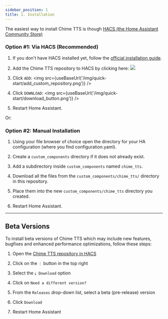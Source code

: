 ```yaml
---
sidebar_position: 1
title: 1. Installation
---
```



The easiest way to install Chime TTS is though [HACS (the Home Assistant Community Store)](https://hacs.xyz/)

### Option #1: Via HACS (Recommended)

1. If you don't have HACS installed yet, follow the [official installation guide](https://hacs.xyz/docs/installation/manual).

2. Add the Chime TTS repository to HACS by clicking here: <a href="https://my.home-assistant.io/redirect/hacs_repository/?owner=nimroddolev&repository=chime_tts&category=integration" alt="Chime TTS HACS repository" target="_blank"><img src="https://my.home-assistant.io/badges/hacs_repository.svg" /></a>

3. Click `ADD`:
<img src={useBaseUrl('/img/quick-start/add_custom_repository.png')} />

4. Click `DOWNLOAD`: <img src={useBaseUrl('/img/quick-start/download_button.png')} />

5. Restart Home Assistant.

Or:

### Option #2: Manual Installation

1. Using your file browser of choice open the directory for your HA configuration (where you find configuration.yaml).

2. Create a ```custom_components``` directory if it does not already exist.

3. Add a subdirectory inside ```custom_components``` named ```chime_tts```.

4. Download all the files from the ```custom_components/chime_tts/``` directory in this repository.

5. Place them into the new ```custom_components/chime_tts``` directory you created.

6. Restart Home Assistant.

---

## Beta Versions
To install beta versions of Chime TTS which may include new features, bugfixes and enhanced performance optimizations, follow these steps:

1. Open the <a href="https://my.home-assistant.io/redirect/hacs_repository/?owner=nimroddolev&repository=chime_tts&category=integration" title="Chime TTS HACS repository" target="_blank">Chime TTS repository in HACS</a>

1. Click on the `⋮` button in the top right

1. Select the `⤓ Download` option

1. Click on `Need a different version?`

1. From the `Releases` drop-down list, select a beta (pre-release) version

1. Click `Download`

1. Restart Home Assistant